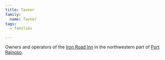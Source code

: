 ```yaml
---
title: Tavner
family:
  name: Tavner
tags:
  - families

---
```


Owners and operators of the [Iron Road Inn](/locations/iron-road-inn/) in
the northwestern part of [Port Rainoso](/locations/port-rainoso/).
